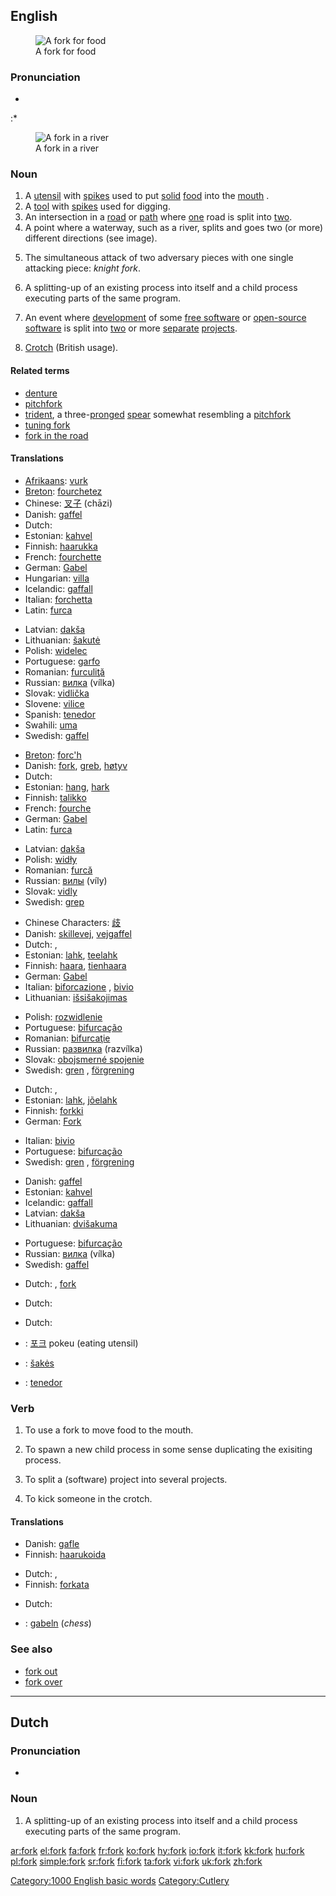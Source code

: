 ==English==

[[Image:Fork6233.jpg|thumb|right|A fork for food]]
===Pronunciation===
* {{audio|en-us-fork.ogg|Audio (US)}}
:* {{rhymes|ɔː(r)k}}

[[Image:South Fork Trinity.jpg|thumb|right|A fork in a river]]
===Noun===
{{en-noun}}

# A [[utensil]] with [[spike]]s used to put [[solid]] [[food]] into the [[mouth]] .
# A [[tool]] with [[spike]]s used for digging.
# An intersection in a [[road]] or [[path]] where [[one]] road is split into [[two]].
# A point where a waterway, such as a river, splits and goes two (or more) different directions (see image).
# {{chess}} The simultaneous attack of two adversary pieces with one single attacking piece: ''knight fork''. 
# {{computer science}} A splitting-up of an existing process into itself and a child process executing parts of the same program.
# {{computer science}} An event where [[development]] of some [[free software]] or [[open source|open-source]] [[software]] is split into [[two]] or more [[separate]] [[project]]s.
# {{UK}} [[crotch|Crotch]] (British usage).
 
[[Category:1000 English basic words]]
[[Category:Cutlery]]

====Related terms====
* [[denture]]
* [[pitchfork]]
* [[trident]], a three-[[prong]]ed [[spear]] somewhat resembling a [[pitchfork]]
* [[tuning fork]]
* [[fork in the road]]

====Translations====
{{trans-top|An eating utensil with spikes}}
*[[Afrikaans]]: [[vurk]] {{f}}
*[[Breton]]: [[fourchetez]] {{f}}
*Chinese: [[叉子]] (chāzi)
*Danish: [[gaffel#Danish|gaffel]] {{c}}
*Dutch: {{t|nl|vork}} {{f}}
*Estonian: [[kahvel]]
*Finnish: [[haarukka]]
*French: [[fourchette]] {{f}}
*German: [[Gabel]] {{f}}
*Hungarian: [[villa#Hungarian|villa]]
*Icelandic: [[gaffall]] {{m}}
*Italian: [[forchetta]] {{f}}
*Latin: [[furca]] {{f}}
{{trans-mid}}
*Latvian: [[dakša]] {{f}}
*Lithuanian: [[šakutė]] {{f}}
*Polish: [[widelec]] {{m}}
*Portuguese: [[garfo]] {{m}}
*Romanian: [[furculiţă]] {{f}}
*Russian: [[вилка]] (vílka) {{f}}
*Slovak: [[vidlička]] {{f}}
*Slovene: [[vilice]] {{f}} {{p}}
*Spanish: [[tenedor#Spanish|tenedor]] {{m}}
*Swahili: [[uma]]
*Swedish: [[gaffel#Swedish|gaffel]] {{c}}
{{trans-bottom}}

{{trans-top|A tool with spikes used for digging}}
*[[Breton]]: [[forc'h]] {{f}}
*Danish: [[fork#Danish|fork]], [[greb]], [[høtyv]]
*Dutch: {{t|nl|vork}} {{f}}
*Estonian: [[hang#Estonian|hang]], [[hark#Estonian|hark]]
*Finnish: [[talikko]]
*French: [[fourche]] {{f}}
*German: [[Gabel]] {{f}}
*Latin: [[furca]] {{f}}
{{trans-mid}}
*Latvian: [[dakša]] {{f}}
*Polish: [[widły]] {{p}}
*Romanian: [[furcă]]
*Russian: [[вилы]] (víly) {{p}}
*Slovak: [[vidly]] {{f}} {{p}}
*Swedish: [[grep#Swedish|grep]] {{c}}
{{trans-bottom}}

{{trans-top|An intersection in a road or path where one road is split into two}}
*Chinese Characters: [[歧]]
*Danish: [[skillevej]], [[vejgaffel]]
*Dutch: {{t|nl|vork}} {{f}}, {{t|nl|splitsing}} {{f}}
*Estonian: [[lahk]], [[teelahk]]
*Finnish: [[haara]], [[tienhaara]]
*German: [[Gabel]] {{f}}
*Italian: [[biforcazione]] {{f}}, [[bivio]] {{m}}
*Lithuanian: [[išsišakojimas]] {{m}}
{{trans-mid}}
*Polish: [[rozwidlenie]] {{n}}
*Portuguese: [[bifurcação]] {{f}}
*Romanian: [[bifurcaţie]]
*Russian: [[развилка]] (razvílka) {{f}}
*Slovak: [[obojsmerné spojenie]] {{n}}
*Swedish: [[gren]] {{c}}, [[förgrening]] {{c}}
{{trans-bottom}}

{{trans-top|A point where a waterway, such as a river, splits}}
*Dutch: {{t|nl|vork}} {{f}}, {{t|nl|splitsing}} {{f}}
*Estonian: [[lahk]], [[jõelahk]]
*Finnish: [[forkki]] {{slang}}
*German: [[Fork]] {{m}}
{{trans-mid}}
*Italian: [[bivio]] {{m}}
*Portuguese: [[bifurcação]] {{f}}
*Swedish: [[gren]] {{c}}, [[förgrening]] {{c}}
{{trans-bottom}}

{{trans-top|in chess}}
*Danish: [[gaffel#Danish|gaffel]] {{c}}
*Estonian: [[kahvel]]
*Icelandic: [[gaffall]] {{m}}
*Latvian: [[dakša]] {{f}}
*Lithuanian: [[dvišakuma]] {{f}}
{{trans-mid}}
*Portuguese: [[bifurcação]] {{f}}
*Russian: [[вилка]] (vílka) {{f}}
*Swedish: [[gaffel#Swedish|gaffel]] {{c}}
{{trans-bottom}}

{{trans-top|in computer science, splitting of a process}}
*Dutch: {{t|nl|afsplitsing}} {{f}}, [[#Dutch|fork]] {{f}}
{{trans-mid}}
{{trans-bottom}}

{{trans-top|in computer science, splitting of a project}}
*Dutch: {{t|nl|splitsing}} {{f}}
{{trans-mid}}
{{trans-bottom}}

{{trans-top|UK: crotch}}
*Dutch: {{t|nl|kruis}} {{n}}
{{trans-mid}}
{{trans-bottom}}

{{checktrans}}
{{trans-top|Translations to be categorized}}
{{trans-mid}}
*{{ttbc|Korean}}: [[포크]] pokeu (eating utensil)
*{{ttbc|Lithuanian}}: [[šakės]] {{f}}
*{{ttbc|Tagalog}}: [[tenedor#Tagalog|tenedor]]
{{trans-bottom}}

===Verb===
{{en-verb}}

# To use a fork to move food to the mouth.
# {{context|computer science}} To spawn a new child process in some sense duplicating the exisiting process.
# {{context|computer science}} To split a (software) project into several projects.
# {{UK}} To kick someone in the crotch.

====Translations====
{{trans-top|To use a fork to move food to mouth}}
*Danish: [[gafle]]
*Finnish: [[haarukoida]]
{{trans-mid}}
{{trans-bottom}}

{{trans-top|To spawn a new child process in some sense duplicating the exisiting process}}
*Dutch: {{t|nl|afsplitsen}}, {{t|nl|forken}} {{colloquial}}
*Finnish: [[forkata]] {{slang}}
{{trans-mid}}
{{trans-bottom}}

{{trans-top|split a (software) project into several projects}}
*Dutch: {{t|nl|afsplitsen}}
{{trans-mid}}
{{trans-bottom}}

{{trans-top|UK: kick someone in the crotch}}
{{trans-mid}}
{{trans-bottom}}

{{checktrans}}
{{trans-top|Translations to be categorized}}
*{{ttbc|German}}: [[gabeln]] (''chess'')
{{trans-bottom}}

===See also===
*[[fork out]]
*[[fork over]]

----

== Dutch ==

=== Pronunciation ===
* {{IPA|/fɔrk/}}

===Noun===
{{nl-noun2}}

# {{computer science}} A splitting-up of an existing process into itself and a child process executing parts of the same program.

[[ar:fork]]
[[el:fork]]
[[fa:fork]]
[[fr:fork]]
[[ko:fork]]
[[hy:fork]]
[[io:fork]]
[[it:fork]]
[[kk:fork]]
[[hu:fork]]
[[pl:fork]]
[[simple:fork]]
[[sr:fork]]
[[fi:fork]]
[[ta:fork]]
[[vi:fork]]
[[uk:fork]]
[[zh:fork]]